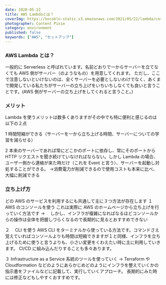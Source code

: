 ```yaml
---
date: 2020-05-22
title: AWS Lambdaとは？
coverImg: https://kocoblo-static.s3.amazonaws.com/2021/05/22/lambda/cover-img.jpg
photographer: Content Pixie
category: environment
published: false
keywords: ["AWS", "セットアップ"]
---
```


### AWS Lambda とは？

一般的に Serverless と呼ばれています。名前どおりで一からサーバーを立てなくても AWS 側がサーバー（のようなもの）を用意してくれます。
ただし、ここで注意しないといけないのは、全くサーバーを必要としないわけでなく、あくまで開発している私たちがサーバーの立ち上げをいちいちしなくても良いと言うことです。(AWS 側がサーバーの立ち上げをしてくれると言うこと。)

### メリット

Lambda を使うメリットは数多くありますがその中でも特に便利と感じるのは以下の２点

1 時間短縮ができる（サーバーを一から立ち上げる時間、サーバーについての学習を減らせる）

2 本来のサーバーであれば常にどこかのポートに依存し、常にそのポートから HTTP リクエストを聞き続けていなければならない。しかし Lambda の場合、
ユーザー側から連絡が来た時だけ（これを Event と言う）、サーバーを起動し対処することができる。
->消費電力が削減できるので使用コストも本来に比べ、大幅に削減できる

### 立ち上げ方

どの AWS のサービスを利用するにも共通して主に３つ方法が存在します
１　 AWS のコンソールを使う
これは実際に AWS のホームページから立ち上げを行っていく方法です
→ 　しかし、インフラが複雑になればなるほどコンソールからの操作は全体を把握しづらくなるので長期的に見るとおすすめできない

２　 CLI を使う
AWS CLI をターミナルから使っている方法です。コマンドさえ覚えていればコンソールよりも時間は短縮できますが１と同様、インフラを立ち上げるために使うと言うよりも、小さい変更をくわえたい時に主に利用していきます。
CI/CD に組み込んだりすることも多々あります。

３ Infrastructure as a Service 系統のツールを使っていく
-> Terraform や Cloudformation などのようにあらかじめどのようにインフラを整えていくかの指示書をファイルなどに記載して、実行していくアプローチ。
長期的にみた時には修正などもしやすくおすすめです。
